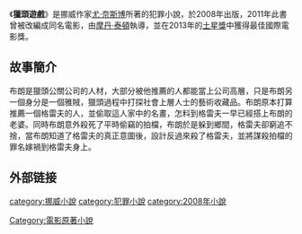 {{infobox  Book|<!-- See  Wikipedia:WikiProject_Novels or Wikipedia:WikiProject_Books -->
| name = 獵頭遊戲
| title_orig = '''''Hodejegerne'''''
| author = [[尤·奈斯博|尤·奈斯博]]
| country = [[挪威|挪威]]
| language = [[挪威文|挪威文]]
| series = 
| genre = [[犯罪小說|犯罪小說]]
| release_date = 2008年
| preceded_by = 
| followed_by = 
}}

《'''獵頭遊戲'''》是挪威作家[[尤·奈斯博|尤·奈斯博]]所著的犯罪小說，於2008年出版，2011年此書曾被改編成同名電影，由[[摩丹·泰頓|摩丹·泰頓]]執導，並在2013年的[[土星獎|土星獎]]中獲得最佳國際電影獎。

==故事簡介==
布朗是獵頭公關公司的人材，大部分被他推薦的人都能當上公司高層，只是布朗另一個身分是一個雅賊，獵頭過程中打探社會上層人士的藝術收藏品。布朗原本打算推薦一個格雷夫的人，並偷取這人家中的名畫，怎料到格雷夫一早已經搭上布朗的老婆。同時布朗意外殺死了平時偷竊的拍檔，布朗於是躲到鄉間，格雷夫卻窮追不捨，當布朗知道了格雷夫的真正意圖後，設計反過來殺了格雷夫，並將謀殺拍檔的罪名嫁禍到格雷夫身上。

== 外部链接 ==

[[category:挪威小說|category:挪威小說]]
[[category:犯罪小說|category:犯罪小說]]
[[category:2008年小說|category:2008年小說]]
[[Category:電影原著小說|Category:電影原著小說]]